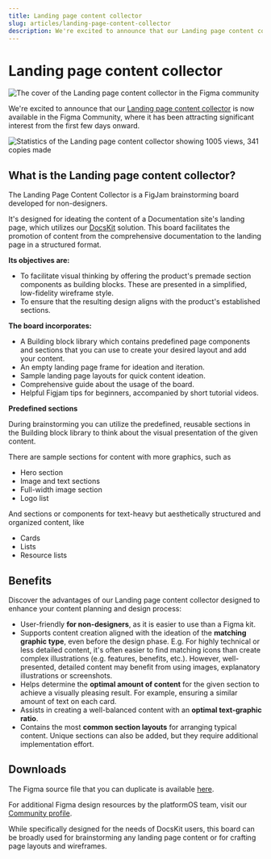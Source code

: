 ```yaml
---
title: Landing page content collector 
slug: articles/landing-page-content-collector
description: We're excited to announce that our Landing page content collector is now available in the Figma Community.
---
```


# Landing page content collector


![The cover of the Landing page content collector in the Figma community](./assets/landing-page-content-collector.png)

We're excited to announce that our [Landing page content collector](https://www.figma.com/community/file/1293539081924182761) is now available in the Figma Community, where it has been attracting significant interest from the first few days onward.

![Statistics of the Landing page content collector showing 1005 views, 341 copies made](./assets/figma_stats.png)

## What is the Landing page content collector? 

The Landing Page Content Collector is a FigJam brainstorming board developed for non-designers.

It's designed for ideating the content of a Documentation site's landing page, which utilizes our [DocsKit](https://docskit.platformos.com/) solution. This board facilitates the promotion of content from the comprehensive documentation to the landing page in a structured format.

**Its objectives are:**

* To facilitate visual thinking by offering the product's premade section components as building blocks. These are presented in a simplified, low-fidelity wireframe style.
* To ensure that the resulting design aligns with the product's established sections.

**The board incorporates:**

* A Building block library which contains predefined page components and sections that you can use to create your desired layout and add your content.
* An empty landing page frame for ideation and iteration.
* Sample landing page layouts for quick content ideation.
* Comprehensive guide about the usage of the board.
* Helpful Figjam tips for beginners, accompanied by short tutorial videos.

**Predefined sections**

During brainstorming you can utilize the predefined, reusable sections in the Building block library to think about the visual presentation of the given content.

There are sample sections for content with more graphics, such as

* Hero section
* Image and text sections
* Full-width image section
* Logo list

And sections or components for text-heavy but aesthetically structured and organized content, like

* Cards
* Lists
* Resource lists

## Benefits

Discover the advantages of our Landing page content collector designed to enhance your content planning and design process:

* User-friendly **for non-designers**, as it is easier to use than a Figma kit.
* Supports content creation aligned with the ideation of the **matching graphic type**, even before the design phase.
E.g. For highly technical or less detailed content, it's often easier to find matching icons than create complex illustrations (e.g. features, benefits, etc.). However, well-presented, detailed content may benefit from using images, explanatory illustrations or screenshots.
* Helps determine the **optimal amount of content** for the given section to achieve a visually pleasing result. For example, ensuring a similar amount of text on each card.
* Assists in creating a well-balanced content with an **optimal text-graphic ratio**.
* Contains the most **common section layouts** for arranging typical content. Unique sections can also be added, but they require additional implementation effort.

## Downloads

The Figma source file that you can duplicate is available [here](https://www.figma.com/community/file/1293539081924182761/pos-docskit-landing-page-content-collector).

For additional Figma design resources by the platformOS team, visit our [Community profile](https://www.figma.com/@platformos).

While specifically designed for the needs of DocsKit users, this board can be broadly used for brainstorming any landing page content or for crafting page layouts and wireframes.

